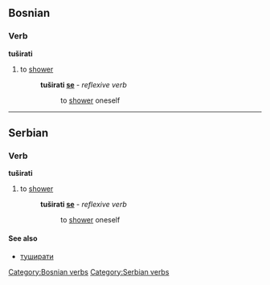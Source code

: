 ==Bosnian==
===Verb===
'''tuširati'''
#to [[shower]]
#: '''tuširati [[se]]''' - ''reflexive verb''
#:: to [[shower]] oneself
[[Category:Bosnian verbs]]

----

==Serbian==
===Verb===
'''tuširati'''
#to [[shower]]
#: '''tuširati [[se]]''' - ''reflexive verb''
#:: to [[shower]] oneself
====See also====
*[[туширати]]
[[Category:Serbian verbs]]